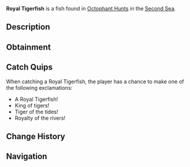 {{FishInfobox
|image          = Royal Tigerfish.png
|rarity         = Limited
|event          = Animal Hunt
|sea            = Second Sea
|location       = [[Animals: Octophant]]
|sublocation    = 
|sources        = Fishing Rod
|radar_location = 
|prog_speed     = -15
|xp             = 1400
|weather        = Clear
|time           = 
|season         = Summer
|bait           = Ember Berries
|base_weight    = 79
|base_value     = 900
|weight_range   = 44
|base_chance    = 25
|base_resil     = 30
}}
'''Royal Tigerfish''' is a {{Rarity|Limited}} fish found in [[Octophant Hunt]]s in the [[Second Sea]].

== Description ==
{{Description|A sleek predator with a striped body, awaiting a target.|Bestiary Entry}}

== Obtainment ==
{{Description|It prowls where the sun blazes through the surface.|Bestiary Hint}}
{{Fish Availability|
Octophant Hunt/Octophant Catchable
Octophant Hunt/Octophant Uncatchable
|top_rods      = 
Fischer's Rod\628602.94\628602.94;
Plastic Rod\610294.12\610294.12;
Free Spirit Rod\520151.69\430492.5;
Trident Rod\463511.65\388749.89;
Fast Rod\396366.03\415308.96;
Verdant Shear Rod\366818.97\330686.85;
Blazebringer Rod\319199.25\299438.85;
Astralhook Rod\236437.5\236437.5;
No-Life Rod\229336.88\206821.73;
Seraphic Rod\191839.65\171458.38;
Ethereal Prism Rod\188283.27\167611.98;
Challenger's Rod\183468.35\165202.92;
Depthseeker Rod\178531.25\173586.61;
Rod Of The Forgotten Fang\178176.27\159348.17;
Steady Rod\172406.41\167390.9;
Rod Of The Exalted One\169908.28\151540.49;
Avalanche Rod\165649.42\161821.17;
Volcanic Rod\164504.39\147634.17;
Zeus Rod\164035.86\147213.69;
Rod Of The Depths\162481.31\145647.55
|recommended   = Free Spirit Rod
}}

== Catch Quips ==
When catching a Royal Tigerfish, the player has a chance to make one of the following exclamations:
* A Royal Tigerfish!
* King of tigers!
* Tiger of the tides!
* Royalty of the rivers!

== Change History ==
{{Change History|{{subst:Current Version}}}}

== Navigation ==
{{Fish Navbox|Animals: Octophant}}